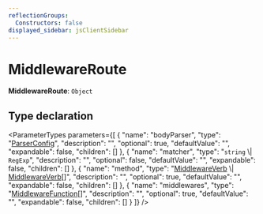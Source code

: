 ```yaml
---
reflectionGroups:
  Constructors: false
displayed_sidebar: jsClientSidebar
---
```



# MiddlewareRoute

 **MiddlewareRoute**: `Object`

## Type declaration

<ParameterTypes parameters={[
  {
    "name": "bodyParser",
    "type": "[ParserConfig](js_client.internal.ParserConfig.mdx)",
    "description": "",
    "optional": true,
    "defaultValue": "",
    "expandable": false,
    "children": []
  },
  {
    "name": "matcher",
    "type": "`string` \\| `RegExp`",
    "description": "",
    "optional": false,
    "defaultValue": "",
    "expandable": false,
    "children": []
  },
  {
    "name": "method",
    "type": "[MiddlewareVerb](js_client.internal.MiddlewareVerb.mdx) \\| [MiddlewareVerb](js_client.internal.MiddlewareVerb.mdx)[]",
    "description": "",
    "optional": true,
    "defaultValue": "",
    "expandable": false,
    "children": []
  },
  {
    "name": "middlewares",
    "type": "[MiddlewareFunction](js_client.internal.internal.MiddlewareFunction.mdx)[]",
    "description": "",
    "optional": true,
    "defaultValue": "",
    "expandable": false,
    "children": []
  }
]} />
